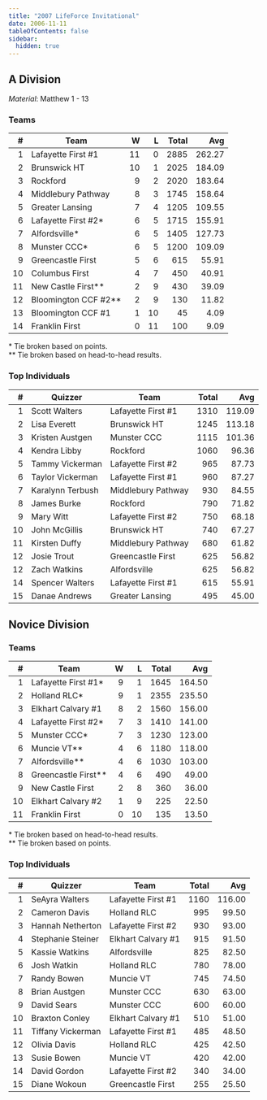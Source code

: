 ```yaml
---
title: "2007 LifeForce Invitational"
date: 2006-11-11
tableOfContents: false
sidebar:
  hidden: true
---
```


## A Division

*Material*: Matthew 1 - 13

### Teams

|    # | Team                 |    W |    L | Total |    Avg |
| ---: | -------------------- | ---: | ---: | ----: | -----: |
|    1 | Lafayette First #1   |   11 |    0 |  2885 | 262.27 |
|    2 | Brunswick HT         |   10 |    1 |  2025 | 184.09 |
|    3 | Rockford             |    9 |    2 |  2020 | 183.64 |
|    4 | Middlebury Pathway   |    8 |    3 |  1745 | 158.64 |
|    5 | Greater Lansing      |    7 |    4 |  1205 | 109.55 |
|    6 | Lafayette First #2*  |    6 |    5 |  1715 | 155.91 |
|    7 | Alfordsville*        |    6 |    5 |  1405 | 127.73 |
|    8 | Munster CCC*         |    6 |    5 |  1200 | 109.09 |
|    9 | Greencastle First    |    5 |    6 |   615 |  55.91 |
|   10 | Columbus First       |    4 |    7 |   450 |  40.91 |
|   11 | New Castle First**   |    2 |    9 |   430 |  39.09 |
|   12 | Bloomington CCF #2** |    2 |    9 |   130 |  11.82 |
|   13 | Bloomington CCF #1   |    1 |   10 |    45 |   4.09 |
|   14 | Franklin First       |    0 |   11 |   100 |   9.09 |

\* Tie broken based on points.\
\*\* Tie broken based on head-to-head results.

### Top Individuals

|    # | Quizzer          | Team               | Total |    Avg |
| ---: | ---------------- | ------------------ | ----: | -----: |
|    1 | Scott Walters    | Lafayette First #1 |  1310 | 119.09 |
|    2 | Lisa Everett     | Brunswick HT       |  1245 | 113.18 |
|    3 | Kristen Austgen  | Munster CCC        |  1115 | 101.36 |
|    4 | Kendra Libby     | Rockford           |  1060 |  96.36 |
|    5 | Tammy Vickerman  | Lafayette First #2 |   965 |  87.73 |
|    6 | Taylor Vickerman | Lafayette First #1 |   960 |  87.27 |
|    7 | Karalynn Terbush | Middlebury Pathway |   930 |  84.55 |
|    8 | James Burke      | Rockford           |   790 |  71.82 |
|    9 | Mary Witt        | Lafayette First #2 |   750 |  68.18 |
|   10 | John McGillis    | Brunswick HT       |   740 |  67.27 |
|   11 | Kirsten Duffy    | Middlebury Pathway |   680 |  61.82 |
|   12 | Josie Trout      | Greencastle First  |   625 |  56.82 |
|   12 | Zach Watkins     | Alfordsville       |   625 |  56.82 |
|   14 | Spencer Walters  | Lafayette First #1 |   615 |  55.91 |
|   15 | Danae Andrews    | Greater Lansing    |   495 |  45.00 |

## Novice Division

### Teams

|    # | Team                |    W |    L | Total |    Avg |
| ---: | ------------------- | ---: | ---: | ----: | -----: |
|    1 | Lafayette First #1* |    9 |    1 |  1645 | 164.50 |
|    2 | Holland RLC*        |    9 |    1 |  2355 | 235.50 |
|    3 | Elkhart Calvary #1  |    8 |    2 |  1560 | 156.00 |
|    4 | Lafayette First #2* |    7 |    3 |  1410 | 141.00 |
|    5 | Munster CCC*        |    7 |    3 |  1230 | 123.00 |
|    6 | Muncie VT**         |    4 |    6 |  1180 | 118.00 |
|    7 | Alfordsville**      |    4 |    6 |  1030 | 103.00 |
|    8 | Greencastle First** |    4 |    6 |   490 |  49.00 |
|    9 | New Castle First    |    2 |    8 |   360 |  36.00 |
|   10 | Elkhart Calvary #2  |    1 |    9 |   225 |  22.50 |
|   11 | Franklin First      |    0 |   10 |   135 |  13.50 |

\* Tie broken based on head-to-head results.\
\*\* Tie broken based on points.

### Top Individuals

|    # | Quizzer           | Team               | Total |    Avg |
| ---: | ----------------- | ------------------ | ----: | -----: |
|    1 | SeAyra Walters    | Lafayette First #1 |  1160 | 116.00 |
|    2 | Cameron Davis     | Holland RLC        |   995 |  99.50 |
|    3 | Hannah Netherton  | Lafayette First #2 |   930 |  93.00 |
|    4 | Stephanie Steiner | Elkhart Calvary #1 |   915 |  91.50 |
|    5 | Kassie Watkins    | Alfordsville       |   825 |  82.50 |
|    6 | Josh Watkin       | Holland RLC        |   780 |  78.00 |
|    7 | Randy Bowen       | Muncie VT          |   745 |  74.50 |
|    8 | Brian Austgen     | Munster CCC        |   630 |  63.00 |
|    9 | David Sears       | Munster CCC        |   600 |  60.00 |
|   10 | Braxton Conley    | Elkhart Calvary #1 |   510 |  51.00 |
|   11 | Tiffany Vickerman | Lafayette First #1 |   485 |  48.50 |
|   12 | Olivia Davis      | Holland RLC        |   425 |  42.50 |
|   13 | Susie Bowen       | Muncie VT          |   420 |  42.00 |
|   14 | David Gordon      | Lafayette First #2 |   340 |  34.00 |
|   15 | Diane Wokoun      | Greencastle First  |   255 |  25.50 |
